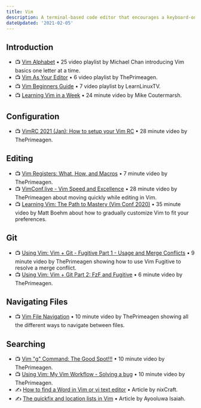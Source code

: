 ```yaml
---
title: Vim
description: A terminal-based code editor that encourages a keyboard-only workflow.
dateUpdated: '2021-02-05'
---
```


## Introduction

- 📺 [Vim Alphabet](https://m.youtube.com/playlist?list=PLnc_NxpmOxaNqdGvUg8RBi8ZTaZGPdqBD) • 25 video playlist by Michael Chan introducing Vim basics one letter at a time.
- 📺 [Vim As Your Editor](https://m.youtube.com/playlist?list=PLm323Lc7iSW_wuxqmKx_xxNtJC_hJbQ7R) • 6 video playlist by ThePrimeagen.
- 📺 [Vim Beginners Guide](https://m.youtube.com/playlist?list=PLT98CRl2KxKHy4A5N70jMRYAROzzC2a6x) • 7 video playlist by LearnLinuxTV.
- 📺 [Learning Vim in a Week](https://m.youtube.com/watch?v=_NUO4JEtkDw) • 24 minute video by Mike Coutermarsh.

## Configuration

- 📺 [VimRC 2021 (Jan): How to setup your Vim RC](https://m.youtube.com/watch?v=DogKdiRx7ls) • 28 minute video by ThePrimeagen.

## Editing

- 📺 [Vim Registers: What, How, and Macros](https://m.youtube.com/watch?v=Q5eDxR7bU2k) • 7 minute video by ThePrimeagen.
- 📺 [VimConf.live - Vim Speed and Excellence](https://m.youtube.com/watch?v=tCktGgPQ3D0) • 28 minute video by ThePrimeagen about moving quickly while editing in Vim.
- 📺 [Learning Vim: The Path to Mastery (Vim Conf 2020)](https://m.youtube.com/watch?v=SZ-xHGD7sMc) • 35 minute video by Matt Boehm about how to gradually customize Vim to fit your preferences.

## Git

- 📺 [Using Vim: Vim + Git - Fugitive Part 1 - Usage and Merge Conflicts](https://m.youtube.com/watch?v=PO6DxfGPQvw) • 9 minute video by ThePrimeagen showing how to use Vim Fugitive to resolve a merge conflict.
- 📺 [Using Vim: Vim + Git Part 2: FzF and Fugitive](https://m.youtube.com/watch?v=73RulF4Md4Q) • 6 minute video by ThePrimeagen.

## Navigating Files

- 📺 [Vim File Navigation](https://m.youtube.com/watch?v=8PnNeIoZwx0) • 10 minute video by ThePrimeagen showing all the different ways to navigate between files.

## Searching

- 📺 [Vim "g" Command: The Good Spot!!!](https://m.youtube.com/watch?v=CN8p9iL7PPI) • 10 minute video by ThePrimeagen.
- 📺 [Using Vim: My Vim Workflow - Solving a bug](https://m.youtube.com/watch?v=-I1b8BINyEw) • 10 minute video by ThePrimeagen.
- ✍️ [How to find a Word in Vim or vi text editor](https://www.cyberciti.biz/faq/find-a-word-in-vim-or-vi-text-editor/) • Article by nixCraft.
- ✍️ [The quickfix and location lists in Vim](https://freshman.tech/vim-quickfix-and-location-list/) • Article by Ayooluwa Isaiah.
